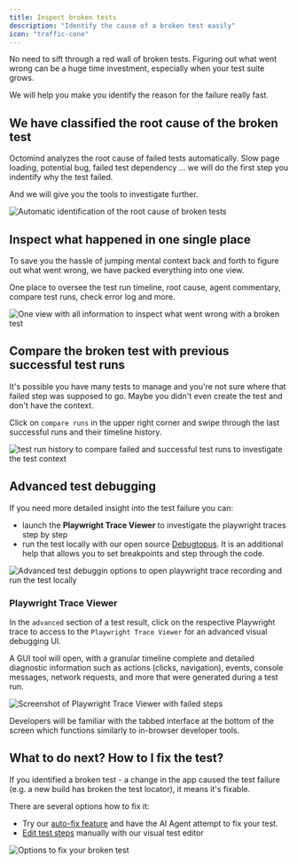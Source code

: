 ```yaml
---
title: Inspect broken tests
description: "Identify the cause of a broken test easily"
icon: "traffic-cone"
---
```


No need to sift through a red wall of broken tests. Figuring out what went wrong can be a huge time investment, especially when your test suite grows.

We will help you make you identify the reason for the failure really fast.

## We have classified the root cause of the broken test

Octomind analyzes the root cause of failed tests automatically. Slow page loading, potential bug, failed test dependency ... we will do the first step you indentify why the test failed.

And we will give you the tools to investigate further.

<Frame caption="Automatic identification of the root cause of broken tests, 4/2025">
  <img
    src="/images/maintain/pre-classified.png"
    alt="Automatic identification of the root cause of broken tests"
  />
</Frame>

## Inspect what happened in one single place

To save you the hassle of jumping mental context back and forth to figure out what went wrong, we have packed everything into one view.

One place to oversee the test run timeline, root cause, agent commentary, compare test runs, check error log and more.

<Frame caption="One view with all information to inspect what went wrong with a broken test, 4/2025">
  <img
    src="/images/maintain/timeline-inspect-options.png"
    alt="One view with all information to inspect what went wrong with a broken test"
  />
</Frame>

## Compare the broken test with previous successful test runs

It's possible you have many tests to manage and you're not sure where that failed step was supposed to go. Maybe you didn't even create the test and don't have the context.

Click on `compare runs` in the upper right corner and swipe through the last successful runs and their timeline history.

<Frame caption="test run history to compare failed and successful test runs to investigate the test context, 4/2025">
  <img
    src="/images/maintain/compare-runs.png"
    alt="test run history to compare failed and successful test runs to investigate the test context"
  />
</Frame>

## Advanced test debugging

If you need more detailed insight into the test failure you can:

- launch the **Playwright Trace Viewer** to investigate the playwright traces step by step
- run the test locally with our open source [Debugtopus](/run-tests/execution-local). It is an additional help that allows you to set breakpoints and step through the code.

<Frame caption="Advanced test debuggin options to open playwright trace recording and run the test locally, 4/2025">
  <img
    src="/images/maintain/advanced-debugging.png"
    alt="Advanced test debuggin options to open playwright trace recording and run the test locally"
  />
</Frame>

### Playwright Trace Viewer

In the `advanced` section of a test result, click on the respective Playwright trace to access to the `Playwright Trace Viewer` for an advanced visual debugging UI.

A GUI tool will open, with a granular timeline complete and detailed diagnostic information such as actions (clicks, navigation), events, console messages, network requests, and more that were generated during a test run.

<Frame caption="Screenshot of Playwright Trace Viewer with failed steps, 12/2024">
  <img
    src="/images/guides/trace-viewer.png"
    alt="Screenshot of Playwright Trace Viewer with failed steps"
  />
</Frame>

Developers will be familiar with the tabbed interface at the bottom of the screen which functions similarly to in-browser developer tools.

## What to do next? How to I fix the test?

If you identified a broken test - a change in the app caused the test failure (e.g. a new build has broken the test locator), it means it's fixable.

There are several options how to fix it:

- Try our [auto-fix feature](/maintain-tests/auto-fix) and have the AI Agent attempt to fix your test.
- [Edit test steps](/get-started/edit-tests) manually with our visual test editor

<Frame caption="Option to fix your broken test, 4/2025">
  <img
    src="/images/maintain/fix-options.png"
    alt="Options to fix your broken test"
  />
</Frame>
